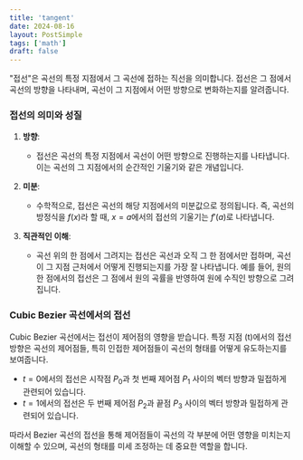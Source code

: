 ```yaml
---
title: 'tangent'
date: 2024-08-16
layout: PostSimple
tags: ['math']
draft: false
---
```


"접선"은 곡선의 특정 지점에서 그 곡선에 접하는 직선을 의미합니다. 접선은 그 점에서 곡선의 방향을 나타내며, 곡선이 그 지점에서 어떤 방향으로 변화하는지를 알려줍니다.

### 접선의 의미와 성질

1. **방향**:

   - 접선은 곡선의 특정 지점에서 곡선이 어떤 방향으로 진행하는지를 나타냅니다. 이는 곡선의 그 지점에서의 순간적인 기울기와 같은 개념입니다.

2. **미분**:

   - 수학적으로, 접선은 곡선의 해당 지점에서의 미분값으로 정의됩니다. 즉, 곡선의 방정식을 $f(x)$라 할 때, $x = a$에서의 접선의 기울기는 $f'(a)$로 나타냅니다.

3. **직관적인 이해**:
   - 곡선 위의 한 점에서 그려지는 접선은 곡선과 오직 그 한 점에서만 접하며, 곡선이 그 지점 근처에서 어떻게 진행되는지를 가장 잘 나타냅니다. 예를 들어, 원의 한 점에서의 접선은 그 점에서 원의 곡률을 반영하여 원에 수직인 방향으로 그려집니다.

### Cubic Bezier 곡선에서의 접선

Cubic Bezier 곡선에서는 접선이 제어점의 영향을 받습니다. 특정 지점 (t)에서의 접선 방향은 곡선의 제어점들, 특히 인접한 제어점들이 곡선의 형태를 어떻게 유도하는지를 보여줍니다.

- $t = 0$에서의 접선은 시작점 $P_0$과 첫 번째 제어점 $P_1$ 사이의 벡터 방향과 밀접하게 관련되어 있습니다.
- $t = 1$에서의 접선은 두 번째 제어점 $P_2$과 끝점 $P_3$ 사이의 벡터 방향과 밀접하게 관련되어 있습니다.

따라서 Bezier 곡선의 접선을 통해 제어점들이 곡선의 각 부분에 어떤 영향을 미치는지 이해할 수 있으며, 곡선의 형태를 미세 조정하는 데 중요한 역할을 합니다.
